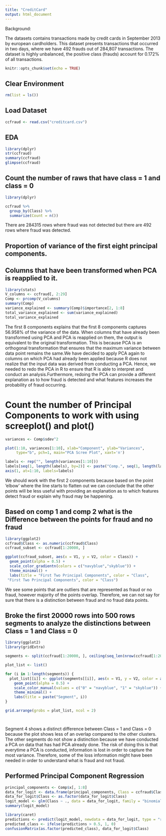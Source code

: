 ```yaml
---
title: "CreditCard"
output: html_document
---
```


Background:

The datasets contains transactions made by credit cards in September 2013 by european cardholders. 
This dataset presents transactions that occurred in two days, where we have 492 frauds out of 284,807 transactions. The dataset is highly unbalanced, the positive class (frauds) account for 0.172% of all transactions.

```r
knitr::opts_chunk$set(echo = TRUE)
```

## Clear Environment
```r
rm(list = ls())
```

## Load Dataset
```r
ccfraud <- read.csv("creditcard.csv")
```

## EDA
```r
library(dplyr)
str(ccfraud)
summary(ccfraud)
glimpse(ccfraud)
```

## Count the number of raws that have class = 1 and class = 0
```r
library(dplyr)

ccfraud %>% 
  group_by(Class) %>% 
  summarize(Count = n())

```
There are 284315 rows where fraud was not detected but there are 492 rows where fraud was detected.

## Proportion of variance of the first eight principal components. 
## Columns that have been transformed when PCA is reapplied to it. 
```r
library(stats)
V_columns <- ccfraud[, 2:29]  
Comp <- prcomp(V_columns)
summary(Comp)
variance_explained <- summary(Comp)$importance[2, 1:8]
total_variance_explained <- sum(variance_explained)
total_variance_explained
```
The first 8 components explains that the first 8 components captures 56.958% of the variance of the data. When columns that have already been transformed using PCA and PCA is reapplied on them, the output is equivalent to the original transformation. This is because PCA is an orthogonal transformation that ensures that the maximum variance between data point remains the same.We have decided to apply PCA again to columns on which PCA had already been applied because R does not realize that the input data was derived from conducting a PCA. Hence, we needed to redo the PCA in R to ensure that R is able to interpret and conduct an analysis.Furthermore, redoing the PCA can provide a different explanation as to how fraud is detected and what features increases the probability of fraud occurring.

# Count the number of Principal Components to work with using screeplot() and plot()
```r
variances <- Comp$sdev^2

plot(1:10, variances[1:10], xlab="Component", ylab="Variances", 
     type="b", pch=1, main="PCA Scree Plot", xaxt='n') 

labels <- rep("", length(variances[1:10]))
labels[seq(1, length(labels), by=2)] <- paste("Comp.", seq(1, length(labels), by=2))
axis(1, at=1:10, labels=labels)


```
We should work with the first 2 components because based on the point 'elbow' where the line starts to flatten out we can conclude that the other points will be less useful with providing an explanation as to which features detect fraud or explain why fraud may be happening. 

## Based on comp 1 and comp 2 what is the Difference between the points for fraud and no fraud 
```r
library(ggplot2)
ccfraud$Class <- as.numeric(ccfraud$Class)
ccfraud_subset <- ccfraud[1:20000, ]

ggplot(ccfraud_subset, aes(x = V1, y = V2, color = Class)) +
  geom_point(alpha = 0.5) + 
  scale_color_gradientn(colors = c("navyblue","skyblue")) + 
  theme_minimal() + 
  labs(title = "First Two Principal Components", color = "Class",
 "First Two Principal Components", color = "Class") 


```
We see some points that are outliers that are represented as fraud or no fraud, however majority of the points overlap. Therefore, we can not say for sure that there is a distinction between fraud and no fraud data points.

## Broke the first 20000 rows into 500 rows segments to analyze the distinctions between Class = 1 and Class = 0
```r
library(ggplot2)
library(gridExtra)

segments <- split(ccfraud[1:20000, ], ceiling(seq_len(nrow(ccfraud[1:20000, ]))/5000))

plot_list <- list()

for (i in 1:length(segments)) {
  plot_list[[i]] <- ggplot(segments[[i]], aes(x = V1, y = V2, color = as.factor(Class))) +
    geom_point(alpha = 0.5) + 
    scale_color_manual(values = c("0" = "navyblue", "1" = "skyblue")) +
    theme_minimal() +
    labs(title = paste("Segment", i))
}

grid.arrange(grobs = plot_list, ncol = 2)




```
Segment 4 shows a distinct difference between Class = 1 and Class = 0 because the plot shows less of an overlap compared to the other clusters. 
The other segments do not show a distinction because we have conducted a PCA on data that has had PCA already done. The risk of doing this is that everytime a PCA is conducted, information is lost in order to capture the most variance. Therefore, some of the loss information might have been needed in order to understand what is fraud and not fraud.

## Performed Principal Component Regression 
```r
principal_components <- Comp$x[, 1:8]
data_for_logit <- data.frame(principal_components, Class = ccfraud$Class)
data_for_logit$Class <- as.factor(data_for_logit$Class)
logit_model <- glm(Class ~ ., data = data_for_logit, family = "binomial")
summary(logit_model)

library(caret)
predictions <- predict(logit_model, newdata = data_for_logit, type = "response")
predicted_class <- ifelse(predictions > 0.5, 1, 0)
confusionMatrix(as.factor(predicted_class), data_for_logit$Class)

```

